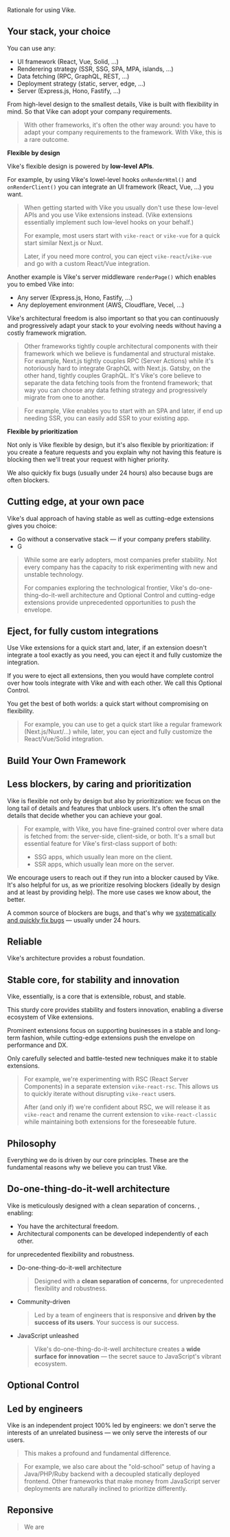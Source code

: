 
Rationale for using Vike.

## Your stack, your choice

You can use any:
- UI framework (React, Vue, Solid, ...)
- Renderering strategy (SSR, SSG, SPA, MPA, islands, ...)
- Data fetching (RPC, GraphQL, REST, ...)
- Deployment strategy (static, server, edge, ...)
- Server (Express.js, Hono, Fastify, ...)

From high-level design to the smallest details, Vike is built with flexibility in mind. So that Vike can adopt your company requirements.

> With other frameworks, it's often the other way around: you have to adapt your company requirements to the framework. With Vike, this is a rare outcome.

**Flexible by design**

Vike's flexible design is powered by **low-level APIs**.

For example, by using Vike's lowel-level hooks <Link href="/onRenderHtml">`onRenderHtml()`</Link> and <Link href="/onRenderClient">`onRenderClient()`</Link> you can integrate an UI framework (React, Vue, ...) you want.

> When getting started with Vike you usually don't use these low-level APIs and you use Vike extensions instead. (Vike extensions essentially implement such low-level hooks on your behalf.)
>
> For example, most users start with `vike-react` or `vike-vue` for a quick start similar Next.js or Nuxt.
>
> Later, if you need more control, you can <Link href="/eject">eject</Link> `vike-react`/`vike-vue` and go with a custom React/Vue integration.

Another example is Vike's server middleware <Link href="/renderPage"><code>renderPage()</code></Link> which enables you to embed Vike into:
- Any server (Express.js, Hono, Fastify, ...)
- Any deployement environment (AWS, Cloudflare, Vecel, ...)

Vike's architectural freedom is also important so that you can continuously and progressively adapt your stack to your evolving needs without having a costly framework migration.

> Other frameworks tightly couple architectural components with their framework which we believe is fundamental and structural mistake. For example, Next.js tightly couples RPC (Server Actions) while it's notoriously hard to integrate GraphQL with Next.js. Gatsby, on the other hand, tightly couples GraphQL. It's Vike's core believe to separate the data fetching tools from the frontend framework; that way you can choose any data fething strategy and progressively migrate from one to another.

> For example, Vike enables you to start with an SPA and later, if end up needing SSR, <Link href="/ssr">you can easily add SSR</Link> to your existing app.

**Flexible by prioritization**

Not only is Vike flexible by design, but it's also flexible by prioritization: if you create a feature requests and you explain why not having this feature is blocking then we'll treat your request with higher priority.

We also quickly fix bugs (usually under 24 hours) also because bugs are often blockers.



## Cutting edge, at your own pace

Vike's dual approach of having stable as well as cutting-edge extensions gives you choice:
- Go without a conservative stack &mdash; if your company prefers stability.
- G

> While some are early adopters, most companies prefer stability. Not every company has the capacity to risk experimenting with new and unstable technology.
>
> For companies exploring the technological frontier, Vike's do-one-thing-do-it-well architecture and <Link href="/optional-control">Optional Control</Link> and cutting-edge extensions provide unprecedented opportunities to push the envelope.

## Eject, for fully custom integrations

Use <Link href="/extensions">Vike extensions</Link> for a quick start and, later, if an extension doesn't integrate a tool exactly as you need, you can eject it and fully customize the integration.

If you were to eject all extensions, then you would have complete control over how tools integrate with Vike and with each other. We call this <Link href="/optional-control">Optional Control</Link>.

You get the best of both worlds: a quick start without compromising on flexibility.

> For example, you can use <UiFrameworkExtension name /> to get a quick start like a regular framework (Next.js/Nuxt/...) while, later, you can eject and fully customize the React/Vue/Solid integration.


## Build Your Own Framework

## Less blockers, by caring and prioritization

Vike is flexible not only by design but also by prioritization: we focus on the long tail of details and features that unblock users. It's often the small details that decide whether you can achieve your goal.

> For example, with Vike, you have <Link href="/data#environment">fine-grained control over where data is fetched from</Link>: the server-side, client-side, or both. It's a small but essential feature for Vike's first-class support of both:
> - <Link href="/pre-rendering">SSG</Link> apps, which usually lean more on the client.
> - SSR apps, which usually lean more on the server.

<Link href="/faq#i-can-t-achieve-what-i-want-can-i-get-help">We encourage users to reach out</Link> if they run into a blocker caused by Vike. It's also helpful for us, as we prioritize resolving blockers (ideally by design and at least by providing help). The more use cases we know about, the better.

A common source of blockers are bugs, and that's why we [systematically and quickly fix bugs](https://github.com/vikejs/vike/issues?q=label%3A%22bug+%3Aboom%3A%22+) &mdash; usually under 24 hours.


## Reliable

Vike's architecture provides a robust foundation.

## Stable core, for stability and innovation

Vike, essentially, is a core that is extensible, robust, and stable.

This sturdy core provides stability and fosters innovation, enabling a diverse ecosystem of <Link href="/extensions">Vike extensions</Link>.

Prominent extensions focus on supporting businesses in a stable and long-term fashion, while cutting-edge extensions push the envelope on performance and DX.

Only carefully selected and battle-tested new techniques make it to stable extensions.

> For example, we're experimenting with RSC (React Server Components) in a separate extension `vike-react-rsc`. This allows us to quickly iterate without disrupting `vike-react` users.
>
> After (and only if) we're confident about RSC, we will release it as `vike-react` and rename the current extension to `vike-react-classic` while maintaining both extensions for the foreseeable future.


## Philosophy

Everything we do is driven by our core principles. These are the fundamental reasons why we believe you can trust Vike.

## Do-one-thing-do-it-well architecture

Vike is meticulously designed with a clean separation of concerns. , enabling:
 - You have the architectural freedom.
 - Architectural components can be developed independently of each other.

for unprecedented flexibility and robustness.

- Do-one-thing-do-it-well architecture
  > Designed with a **clean separation of concerns**, for unprecedented flexibility and robustness.

- Community-driven
  > Led by a team of engineers that is responsive and **driven by the success of its users**. Your success is our success.

- JavaScript unleashed
  > Vike's do-one-thing-do-it-well architecture creates a **wide surface for innovation** — the secret sauce to JavaScript's vibrant ecosystem.




## Optional Control

## Led by engineers

Vike is an independent project 100% led by engineers: we don't serve the interests of an unrelated business &mdash; we only serve the interests of our users.

> This makes a profound and fundamental difference.

> For example, we also care about the "old-school" setup of having a Java/PHP/Ruby backend with a decoupled statically deployed frontend. Other frameworks that make money from JavaScript server deployments are naturally inclined to prioritize differently.



## Reponsive

> We are 
